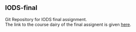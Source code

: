 ## IODS-final
Git Repository for IODS final assignment.  
The link to the course dairy of the final assignent is given [here](https://balagururavikumar.github.io/IODS-final/).
